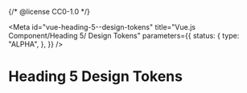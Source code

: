 {/* @license CC0-1.0 */}


<Meta
  id="vue-heading-5--design-tokens"
  title="Vue.js Component/Heading 5/ Design Tokens"
  parameters={{
    status: {
      type: "ALPHA",
    },
  }}
/>

# Heading 5 Design Tokens

<ComponentTokensSection tokens={tokens} definition={tokensDefinition} component="utrecht-heading-5" />
